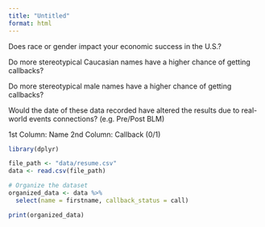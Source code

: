 ```yaml
---
title: "Untitled"
format: html
---
```


Does race or gender impact your economic success in the U.S.?

Do more stereotypical Caucasian names have a higher chance of getting callbacks?

Do more stereotypical male names have a higher chance of getting callbacks?

Would the date of these data recorded have altered the results due to real-world events connections? (e.g. Pre/Post BLM)


1st Column: Name
2nd Column: Callback (0/1)

```r
library(dplyr)

file_path <- "data/resume.csv"
data <- read.csv(file_path)

# Organize the dataset
organized_data <- data %>%
  select(name = firstname, callback_status = call)

print(organized_data)
```

